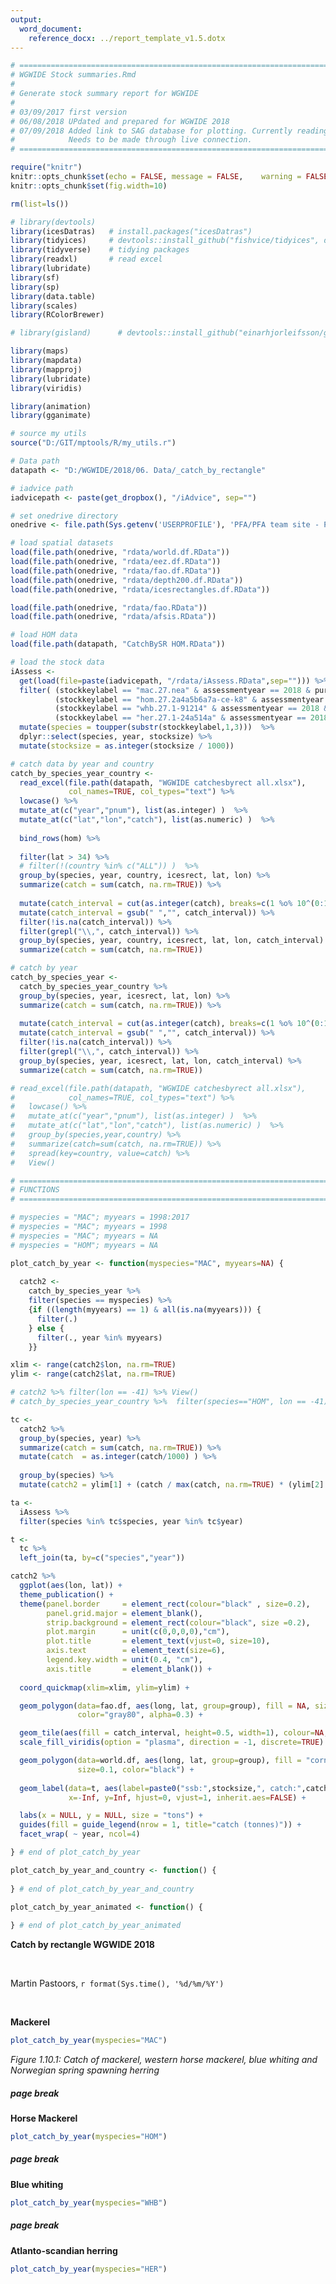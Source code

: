```yaml
---
output: 
  word_document:
    reference_docx: ../report_template_v1.5.dotx
---
```


```r

# =======================================================================================
# WGWIDE Stock summaries.Rmd
# 
# Generate stock summary report for WGWIDE
#
# 03/09/2017 first version
# 06/08/2018 UPdated and prepared for WGWIDE 2018
# 07/09/2018 Added link to SAG database for plotting. Currently reading from downloaded data. 
#            Needs to be made through live connection. 
# =======================================================================================

require("knitr")
knitr::opts_chunk$set(echo = FALSE,	message = FALSE,	warning = FALSE,	comment = "",	crop = TRUE )
knitr::opts_chunk$set(fig.width=10) 

rm(list=ls())

# library(devtools)
library(icesDatras)   # install.packages("icesDatras")
library(tidyices)     # devtools::install_github("fishvice/tidyices", dependencies = TRUE)
library(tidyverse)    # tidying packages
library(readxl)       # read excel
library(lubridate)
library(sf)
library(sp)
library(data.table)
library(scales)
library(RColorBrewer)

# library(gisland)      # devtools::install_github("einarhjorleifsson/gisland", dependencies = TRUE)

library(maps)
library(mapdata)
library(mapproj)
library(lubridate)
library(viridis)

library(animation)
library(gganimate)

# source my utils
source("D:/GIT/mptools/R/my_utils.r")

# Data path
datapath <- "D:/WGWIDE/2018/06. Data/_catch_by_rectangle"

# iadvice path
iadvicepath <- paste(get_dropbox(), "/iAdvice", sep="")

# set onedrive directory
onedrive <- file.path(Sys.getenv('USERPROFILE'), 'PFA/PFA team site - PRF') 

# load spatial datasets
load(file.path(onedrive, "rdata/world.df.RData"))
load(file.path(onedrive, "rdata/eez.df.RData"))
load(file.path(onedrive, "rdata/fao.df.RData"))
load(file.path(onedrive, "rdata/depth200.df.RData"))
load(file.path(onedrive, "rdata/icesrectangles.df.RData"))

load(file.path(onedrive, "rdata/fao.RData"))
load(file.path(onedrive, "rdata/afsis.RData"))

# load HOM data
load(file.path(datapath, "CatchBySR HOM.RData"))

# load the stock data
iAssess <- 
  get(load(file=paste(iadvicepath, "/rdata/iAssess.RData",sep=""))) %>% 
  filter( (stockkeylabel == "mac.27.nea" & assessmentyear == 2018 & purpose == "advice") |
          (stockkeylabel == "hom.27.2a4a5b6a7a-ce-k8" & assessmentyear == 2018 & purpose == "advice") |
          (stockkeylabel == "whb.27.1-91214" & assessmentyear == 2018 & purpose == "advice") |
          (stockkeylabel == "her.27.1-24a514a" & assessmentyear == 2018 & purpose == "advice") ) %>% 
  mutate(species = toupper(substr(stockkeylabel,1,3)))  %>% 
  dplyr::select(species, year, stocksize) %>% 
  mutate(stocksize = as.integer(stocksize / 1000))

# catch data by year and country
catch_by_species_year_country <- 
  read_excel(file.path(datapath, "WGWIDE catchesbyrect all.xlsx"), 
             col_names=TRUE, col_types="text") %>% 
  lowcase() %>% 
  mutate_at(c("year","pnum"), list(as.integer) )  %>% 
  mutate_at(c("lat","lon","catch"), list(as.numeric) )  %>%
  
  bind_rows(hom) %>% 
  
  filter(lat > 34) %>% 
  # filter(!(country %in% c("ALL")) )  %>%  
  group_by(species, year, country, icesrect, lat, lon) %>% 
  summarize(catch = sum(catch, na.rm=TRUE)) %>% 
  
  mutate(catch_interval = cut(as.integer(catch), breaks=c(1 %o% 10^(0:12)), dig.lab=10 ) ) %>% 
  mutate(catch_interval = gsub(" ","", catch_interval)) %>% 
  filter(!is.na(catch_interval)) %>% 
  filter(grepl("\\,", catch_interval)) %>%   
  group_by(species, year, country, icesrect, lat, lon, catch_interval) %>% 
  summarize(catch = sum(catch, na.rm=TRUE))

# catch by year
catch_by_species_year <- 
  catch_by_species_year_country %>% 
  group_by(species, year, icesrect, lat, lon) %>% 
  summarize(catch = sum(catch, na.rm=TRUE)) %>% 
  
  mutate(catch_interval = cut(as.integer(catch), breaks=c(1 %o% 10^(0:12)), dig.lab=10 ) ) %>% 
  mutate(catch_interval = gsub(" ","", catch_interval)) %>% 
  filter(!is.na(catch_interval)) %>% 
  filter(grepl("\\,", catch_interval)) %>%   
  group_by(species, year, icesrect, lat, lon, catch_interval) %>% 
  summarize(catch = sum(catch, na.rm=TRUE))

# read_excel(file.path(datapath, "WGWIDE catchesbyrect all.xlsx"), 
#            col_names=TRUE, col_types="text") %>% 
#   lowcase() %>% 
#   mutate_at(c("year","pnum"), list(as.integer) )  %>% 
#   mutate_at(c("lat","lon","catch"), list(as.numeric) )  %>%
#   group_by(species,year,country) %>% 
#   summarize(catch=sum(catch, na.rm=TRUE)) %>%
#   spread(key=country, value=catch) %>% 
#   View()

# ================================================================================
# FUNCTIONS
# ================================================================================

# myspecies = "MAC"; myyears = 1998:2017
# myspecies = "MAC"; myyears = 1998
# myspecies = "MAC"; myyears = NA
# myspecies = "HOM"; myyears = NA

plot_catch_by_year <- function(myspecies="MAC", myyears=NA) {
  
  catch2 <-
    catch_by_species_year %>% 
    filter(species == myspecies) %>% 
    {if ((length(myyears) == 1) & all(is.na(myyears))) {
      filter(.)
    } else {
      filter(., year %in% myyears)
    }}

xlim <- range(catch2$lon, na.rm=TRUE)
ylim <- range(catch2$lat, na.rm=TRUE)

# catch2 %>% filter(lon == -41) %>% View()
# catch_by_species_year_country %>%  filter(species=="HOM", lon == -41) %>% View()

tc <-
  catch2 %>% 
  group_by(species, year) %>% 
  summarize(catch = sum(catch, na.rm=TRUE)) %>% 
  mutate(catch  = as.integer(catch/1000) ) %>% 
  
  group_by(species) %>% 
  mutate(catch2 = ylim[1] + (catch / max(catch, na.rm=TRUE) * (ylim[2] - ylim[1])) )

ta <-
  iAssess %>% 
  filter(species %in% tc$species, year %in% tc$year)

t <-
  tc %>% 
  left_join(ta, by=c("species","year"))

catch2 %>% 
  ggplot(aes(lon, lat)) + 
  theme_publication() +
  theme(panel.border     = element_rect(colour="black" , size=0.2),
        panel.grid.major = element_blank(),
        strip.background = element_rect(colour="black", size =0.2),
        plot.margin      = unit(c(0,0,0,0),"cm"),
        plot.title       = element_text(vjust=0, size=10),
        axis.text        = element_text(size=6),
        legend.key.width = unit(0.4, "cm"), 
        axis.title       = element_blank()) +
  
  coord_quickmap(xlim=xlim, ylim=ylim) +

  geom_polygon(data=fao.df, aes(long, lat, group=group), fill = NA, size=0.2,
               color="gray80", alpha=0.3) +

  geom_tile(aes(fill = catch_interval, height=0.5, width=1), colour=NA, alpha=1.0) +
  scale_fill_viridis(option = "plasma", direction = -1, discrete=TRUE) +

  geom_polygon(data=world.df, aes(long, lat, group=group), fill = "cornsilk", 
               size=0.1, color="black") +
  
  geom_label(data=t, aes(label=paste0("ssb:",stocksize,", catch:",catch)), 
             x=-Inf, y=Inf, hjust=0, vjust=1, inherit.aes=FALSE) +

  labs(x = NULL, y = NULL, size = "tons") +
  guides(fill = guide_legend(nrow = 1, title="catch (tonnes)")) +
  facet_wrap( ~ year, ncol=4)

} # end of plot_catch_by_year

plot_catch_by_year_and_country <- function() {
  
} # end of plot_catch_by_year_and_country

plot_catch_by_year_animated <- function() {
  
} # end of plot_catch_by_year_animated

```

**Catch by rectangle WGWIDE 2018**

&nbsp;  

Martin Pastoors, `r format(Sys.time(), '%d/%m/%Y')`

&nbsp;  

**Mackerel**

```r

plot_catch_by_year(myspecies="MAC")

```

_Figure 1.10.1: Catch of mackerel, western horse mackerel, blue whiting and Norwegian spring spawning herring_

##### page break

**Horse Mackerel**

```r

plot_catch_by_year(myspecies="HOM")

```


##### page break

**Blue whiting**

```r

plot_catch_by_year(myspecies="WHB")

```


##### page break

**Atlanto-scandian herring**

```r

plot_catch_by_year(myspecies="HER")

```